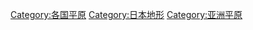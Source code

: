 {{Commonscat|Plains in Japan}}

[[Category:各国平原|Category:各国平原]]
[[Category:日本地形|Category:日本地形]]
[[Category:亚洲平原|Category:亚洲平原]]